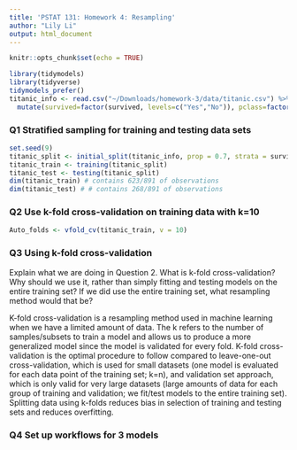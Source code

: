 ```yaml
---
title: 'PSTAT 131: Homework 4: Resampling'
author: "Lily Li"
output: html_document
---
```


```r
knitr::opts_chunk$set(echo = TRUE)
```

```r
library(tidymodels)
library(tidyverse)
tidymodels_prefer()
titanic_info <- read.csv("~/Downloads/homework-3/data/titanic.csv") %>%
  mutate(survived=factor(survived, levels=c("Yes","No")), pclass=factor(pclass))
```
### Q1 Stratified sampling for training and testing data sets
```r
set.seed(9)
titanic_split <- initial_split(titanic_info, prop = 0.7, strata = survived)
titanic_train <- training(titanic_split)
titanic_test <- testing(titanic_split)
dim(titanic_train) # contains 623/891 of observations
dim(titanic_test) # # contains 268/891 of observations
```
### Q2 Use k-fold cross-validation on training data with k=10
```r
Auto_folds <- vfold_cv(titanic_train, v = 10)
```
### Q3 Using k-fold cross-validation
Explain what we are doing in Question 2. What is k-fold cross-validation? Why should we use it, rather than simply fitting and testing models on the entire training set? If we did use the entire training set, what resampling method would that be?

K-fold cross-validation is a resampling method used in machine learning when we have a limited amount of data. The k refers to the number of samples/subsets to train a model and allows us to produce a more generalized model since the model is validated for every fold. K-fold cross-validation is the optimal procedure to follow compared to leave-one-out cross-validation, which is used for small datasets (one model is evaluated for each data point of the training set; k=n), and validation set approach, which is only valid for very large datasets (large amounts of data for each group of training and validation; we fit/test models to the entire training set). Splitting data using k-folds reduces bias in selection of training and testing sets and reduces overfitting.

### Q4 Set up workflows for 3 models